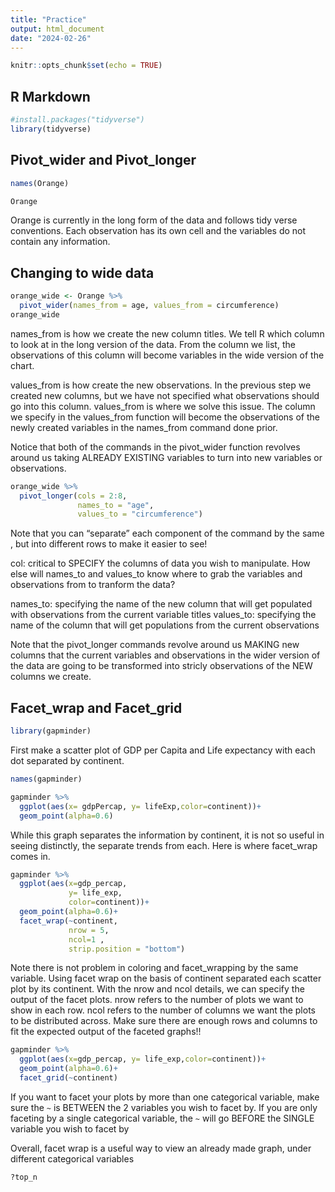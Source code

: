 ```yaml
---
title: "Practice"
output: html_document
date: "2024-02-26"
---
```


```r
knitr::opts_chunk$set(echo = TRUE)
```

## R Markdown
```r
#install.packages("tidyverse")
library(tidyverse)
```
## Pivot_wider and Pivot_longer 

```r
names(Orange)
```

```r
Orange
```
Orange is currently in the long form of the data and follows tidy verse conventions. Each observation has its own cell and the variables do not contain any information. 

## Changing to wide data
```r
orange_wide <- Orange %>% 
  pivot_wider(names_from = age, values_from = circumference)
orange_wide
```
names_from is how we create the new column titles. We tell R which column to look at in the long version of the data. From the column we list, the observations of this column will become variables in the wide version of the chart. 

values_from is how create the new observations. In the previous step we created new columns, but we have not specified what observations should go into this column. values_from is where we solve this issue. The column we specify in the values_from function will become the observations of the newly created variables in the names_from command done prior. 

Notice that both of the commands in the pivot_wider function revolves around us taking ALREADY EXISTING variables to turn into new variables or observations. 

```r
orange_wide %>% 
  pivot_longer(cols = 2:8,
               names_to = "age",
               values_to = "circumference")
```

Note that you can "separate" each component of the command by the same , but into different rows to make it easier to see! 

col: critical to SPECIFY the columns of data you wish to manipulate. How else will names_to and values_to know where to grab the variables and observations from to tranform the data?

names_to: specifying the name of the new column that will get populated with observations from the current variable titles 
values_to: specifying the name of the column that will get populations from the current observations 



Note that the pivot_longer commands revolve around us MAKING new columns that the current variables and observations in the wider version of the data are going to be transformed into stricly observations of the NEW columns we create. 

## Facet_wrap and Facet_grid

```r
library(gapminder)
```
First make a scatter plot of GDP per Capita and Life expectancy with each dot separated by continent.
```r
names(gapminder)
```

```r
gapminder %>% 
  ggplot(aes(x= gdpPercap, y= lifeExp,color=continent))+
  geom_point(alpha=0.6)
```

While this graph separates the information by continent, it is not so useful in seeing distinctly, the separate trends from each. Here is where facet_wrap comes in.

```r
gapminder %>% 
  ggplot(aes(x=gdp_percap, 
             y= life_exp,
             color=continent))+
  geom_point(alpha=0.6)+
  facet_wrap(~continent,
             nrow = 5,
             ncol=1 ,
             strip.position = "bottom")
```

Note there is not problem in coloring and facet_wrapping by the same variable. Using facet wrap on the basis of continent separated each scatter plot by its continent. With the nrow and ncol details, we can specify the output of the facet plots. nrow refers to the number of plots we want to show in each row. ncol refers to the number of columns we want the plots to be distributed across. Make sure there are enough rows and columns to fit the expected output of the faceted graphs!!  

```r
gapminder %>% 
  ggplot(aes(x=gdp_percap, y= life_exp,color=continent))+
  geom_point(alpha=0.6)+
  facet_grid(~continent)
```

If you want to facet your plots by more than one categorical variable, make sure the `~` is BETWEEN the 2 variables you wish to facet by. If you are only faceting by a single categorical variable, the `~` will go BEFORE the SINGLE variable you wish to facet by 

Overall, facet wrap is a useful way to view an already made graph, under different categorical variables 


```r
?top_n
```

